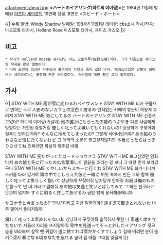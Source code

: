 attachment:/heart.jpg
'''<ハートのイアリング(하트의 이어링)>'''은 1984년 11월에 발매된 [[마츠다 세이코]]의 19번째 싱글.
B면은 <スピード・ボート>.

{{|
수록 앨범: Windy Shadow
발매일: 1984년 11월1일
레이블: cbs소니
작사/작곡: 마츠모토 타카시, Holland Rose
마츠모토 타카시, 자이츠 카즈오
|}}

== 비고 ==
 * 작곡의 Holland Rose는 뮤지션인 사노 모토하루(佐野元春)이다. 그가 처음으로 세이코의 작곡을 맡은 앨범이다.
 * 티비 출연의 의상은 자주빛과 황녹색의 자켓과 폭이 넓은 바지, 헤어스타일은 단발의 웨이브라 세이코로써는 굉장히 드문 스타일이다. 스타일에 대한 평은 그리 좋지않다.

== 가사 ==
{{{#!html
<iframe width="560" height="315" src="//www.youtube.com/embed/7OxyhJiojZs" frameborder="0" allowfullscreen></iframe>
}}}
{{|
STAY WITH ME 雨が雪に変わるわペイヴメント
STAY WITH ME 비가 구름으로 변하는 도로
人影のないカフェの窓白く煙るの
인적없는 카페의 창문이 하얗게 흐려져
STAY WITH ME 気にしてるの ハートのイアリング
STAY WITH ME 신경쓰고있어? 하트의 이어링(귀걸이)
他の誰かにもらったの嘘のつぶやき
다른 사람에게 받았다는 거짓된 중얼거림
優しく叱ってよ嫉いてもくれないの?
상냥하게 꾸짖어줘 질투도 안하는거야?
そんなに冷めてしまったの?
그렇게 식어버린거야?
あの娘のうわさなど信じたくないけど
그 애와의 소문은 믿고싶지않지만
本当だったらはっきりさせてね
진짜라면 확실히 해주길 바래

STAY WITH ME 見たがってたロードショウさえ
STAY WITH ME 보고싶었던 영화마저
あの娘と先に行ったのね言葉濁して
말끝을 흐리는 걸 보니 그 애랑 먼저 보러갔구나 
STAY WITH ME くやしいからスキーに行くわ
STAY WITH ME 화가 나니까 스키를 타러 갈거야
頭の中でこしらえた彼と一緒に
머릿 속에서 만든 그와 함께
優しく叱ってよ男らしく抱いて
상냥하게 꾸짖어줘 남자답게 안아줘
お前は俺のものと言って
넌 내 거라고 말해줘
あの娘は友達と笑いとばしてみて
그 애는 친구라고 웃으며 넘겨봐
すぐに明るく許してあげるわ
금방 밝게 용서해줄테니까

サヨナラと今言ったの?
"안녕"이라고 지금 말한거야?
遠すぎて聞きとれないわ
너무 멀어서 들리지않아

優しく叱ってよ素直じゃない私
상냥하게 꾸짖어줘 솔직하지 못한 나
素速く席を立たないで
서둘러 자리를 뜨지말아줘
背中を見送ってそっと外したイアリング
뒷모습을 바라보며 살짝 뺀 귀걸이
道に捨てれば雪がかくすでしょう
길에 버리면 눈이 숨겨주겠지
春になる頃あなたを忘れる
봄이 될 때쯤 그대를 잊을게
|}}
